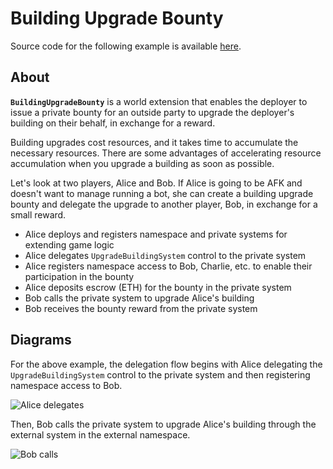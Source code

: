 # Building Upgrade Bounty

Source code for the following example is available
[here](https://github.com/primodiumxyz/developer/tree/main/examples/).

## About

**`BuildingUpgradeBounty`** is a world extension that enables the deployer to
issue a private bounty for an outside party to upgrade the deployer's building
on their behalf, in exchange for a reward.

Building upgrades cost resources, and it takes time to accumulate the necessary
resources. There are some advantages of accelerating resource accumulation when
you upgrade a building as soon as possible.

Let's look at two players, Alice and Bob. If Alice is going to be AFK and
doesn't want to manage running a bot, she can create a building upgrade bounty
and delegate the upgrade to another player, Bob, in exchange for a small reward.

- Alice deploys and registers namespace and private systems for extending game
  logic
- Alice delegates `UpgradeBuildingSystem` control to the private system
- Alice registers namespace access to Bob, Charlie, etc. to enable their
  participation in the bounty
- Alice deposits escrow (ETH) for the bounty in the private system
- Bob calls the private system to upgrade Alice's building
- Bob receives the bounty reward from the private system

## Diagrams

For the above example, the delegation flow begins with Alice delegating the
`UpgradeBuildingSystem` control to the private system and then registering
namespace access to Bob.

![Alice delegates](../../public/delegation/delegate-alice.svg)

Then, Bob calls the private system to upgrade Alice's building through the
external system in the external namespace.

![Bob calls](../../public/delegation/delegate-bob.svg)
